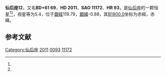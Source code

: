 {{Starbox begin
| name = 仙后座12
}}
{{Starbox observe
| epoch = [[J2000.0|J2000.0]]
| constell = [[仙后座|仙后座]]<ref name=SIMBAD>{{cite web
 | url=http://simbad.u-strasbg.fr/simbad/sim-id?Ident=HR+93
 | title =Pulsating variable Star
 | publisher=Centre de Données astronomiques de Strasbourg
 | work=SIMBAD
 | accessdate=2012-07-13}}</ref><ref name=DATA>{{cite web
 | url=http://vizier.u-strasbg.fr/viz-bin/VizieR-5?-out.add=.&-source=5050&-corr=PK=HR&-out.max=9999&HR=93
 | title=VizieR Detailed Page
 | accessdate=2012-07-13
 | archive-date=2016-03-04
 | archive-url=https://web.archive.org/web/20160304211807/http://vizier.u-strasbg.fr/viz-bin/VizieR-5?-out.add=.&-source=5050&-corr=PK=HR&-out.max=9999&HR=93
 | dead-url=no
 }}</ref>
| 星官= [[王良_(星官)|王良]] （[[奎宿|奎宿]]） 
| ra = {{RA|0|24|47.5}}<ref name=SIMBAD /><ref name=DATA />
| dec = {{DEC|+61|49|52}}<ref name=SIMBAD /><ref name=DATA />
| appmag_v = 5.4<ref name=SIMBAD /><ref name=DATA />
}}
{{Starbox character
| class = B9III<ref name=SIMBAD /><ref name=DATA />
| b-v = 0<ref name=SIMBAD /><ref name=DATA />
| u-b = -0.16<ref name=SIMBAD /><ref name=DATA />
| r-i = <ref name=SIMBAD /><ref name=DATA />
| variable = 
}}
{{Starbox astrometry
| radial_v = -0.16
| prop_mo_ra = -4
| parallax = 0.015
| p_error = 
}}
{{Starbox catalog
| names =BD+61 69，[[SAO星表|SAO]] 11172，[[HD星表|HD]] 2011，[[HR星表|HR]] 93}}
{{Starbox reference |Simbad=HR+93}}
{{Starbox end}}

'''仙后座12'''，又名'''BD+61 69'''，'''HD 2011'''、'''SAO 11172'''、'''HR 93'''，是[[仙后座|仙后座]]的一颗恒星<ref name=SIMBAD /><ref name=DATA />，视星等为5.4，位于[[銀道座標系|銀經]]119.79，[[銀道座標系|銀緯]]-0.88，其[[B1900.0|B1900.0]]坐标为赤經{{RA|0|19|16.2}}，赤緯{{DEC|+61|-0.88|37}}。

== 参考文献 ==
{{reflist}}

{{star-stub}}

{{仙后座恒星}}
{{星官|王良|5|14}}
[[Category:仙后座|Category:仙后座]]
[[Category:HD和HDE天體|2011]]
[[Category:HR天體|0093]]
[[Category:SAO天體|11172]]